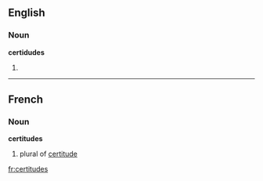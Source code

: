 ==English==

===Noun===
'''certidudes'''

# {{plural of|[[certitude]]}}

----

==French==

===Noun===
'''certitudes'''

# plural of [[certitude]]

[[fr:certitudes]]